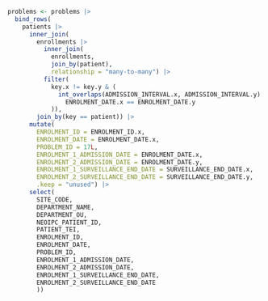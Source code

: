 ```r

problems <- problems |>
  bind_rows(
    patients |>
      inner_join(
        enrollments |>
          inner_join(
            enrollments,
            join_by(patient),
            relationship = "many-to-many") |>
          filter(
            key.x != key.y & (
              int_overlaps(ADMISSION_INTERVAL.x, ADMISSION_INTERVAL.y) |
                ENROLMENT_DATE.x == ENROLMENT_DATE.y
            )),
        join_by(key == patient)) |>
      mutate(
        ENROLMENT_ID = ENROLMENT_ID.x,
        ENROLMENT_DATE = ENROLMENT_DATE.x,
        PROBLEM_ID = 17L,
        ENROLMENT_1_ADMISSION_DATE = ENROLMENT_DATE.x,
        ENROLMENT_2_ADMISSION_DATE = ENROLMENT_DATE.y,
        ENROLMENT_1_SURVEILLANCE_END_DATE = SURVEILLANCE_END_DATE.x,
        ENROLMENT_2_SURVEILLANCE_END_DATE = SURVEILLANCE_END_DATE.y,
        .keep = "unused") |>
      select(
        SITE_CODE,
        DEPARTMENT_NAME,
        DEPARTMENT_OU,
        NEOIPC_PATIENT_ID,
        PATIENT_TEI,
        ENROLMENT_ID,
        ENROLMENT_DATE,
        PROBLEM_ID,
        ENROLMENT_1_ADMISSION_DATE,
        ENROLMENT_2_ADMISSION_DATE,
        ENROLMENT_1_SURVEILLANCE_END_DATE,
        ENROLMENT_2_SURVEILLANCE_END_DATE
        ))
```
